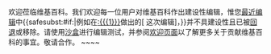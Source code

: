 <div style=clear: both></div>{{{icon|[[File:Information.svg|25px|alt=|link=]]}}} 欢迎莅临维基百科。我们欢迎每一位用户对维基百科作出建设性编辑，惟您[[Special:Contributions/{{<includeonly>safesubst:</includeonly>BASEPAGENAME}}|最近编辑]]中{{<includeonly>safesubst:</includeonly>#if:{{{1|}}}|例如在[[:{{{1}}}]]做出的<span class="plainlinks">[{{{2}}} 这次编辑]</span>，}}并不具建设性且已被[[WP:回退|回退]]或移除。请使用[[WP:SB|沙盒]]进行编辑测试，并参阅[[WP:欢迎|欢迎页面]]以了解更多关于贡献维基百科的事宜。敬请合作。 <!-- Template:Huggle/warn-1 --><!-- Template:uw-vandalism1 -->~~<noinclude></noinclude>~~<noinclude>

{{Huggle/TemplateNotice|series = uw-vandalism|max = 4im|s1=vw-n|s2 = uw-v1|s3 = uw-vand1|s4 = uw-vandal1}}

</noinclude>